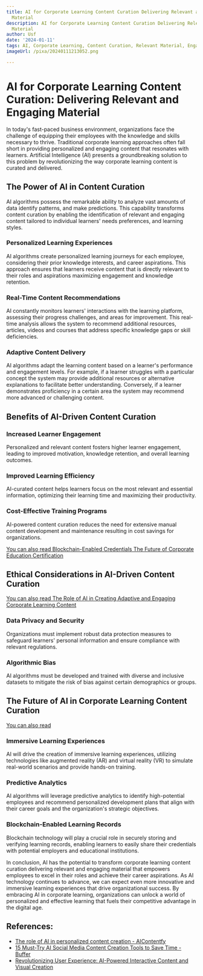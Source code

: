 ```yaml
---
title: AI for Corporate Learning Content Curation Delivering Relevant and Engaging
  Material
description: AI for Corporate Learning Content Curation Delivering Relevant and Engaging
  Material
author: Usf
date: '2024-01-11'
tags: AI, Corporate Learning, Content Curation, Relevant Material, Engaging Material
imageUrl: /pixa/20240111213052.png

---
```

# AI for Corporate Learning Content Curation: Delivering Relevant and Engaging Material

In today's fast-paced  business environment, organizations face the challenge of equipping their employees with the knowledge and skills necessary to thrive. Traditional corporate learning approaches often fall short in providing personalized and engaging content that resonates with learners. Artificial Intelligence (AI) presents a groundbreaking solution to this problem by revolutionizing the way corporate learning content is curated and  delivered.

## The Power of AI in Content Curation
AI algorithms  possess the remarkable ability to analyze vast amounts of data identify patterns, and  make predictions. This capability  transforms content curation by enabling the identification of relevant and engaging content tailored to individual learners' needs  preferences, and learning styles.

### Personalized Learning Experiences
AI algorithms create personalized learning journeys for each  employee, considering their prior knowledge interests, and career aspirations. This approach ensures that learners receive content that is directly relevant to their  roles and aspirations maximizing engagement and knowledge  retention.

### Real-Time Content Recommendations
AI constantly monitors learners' interactions with the learning platform, assessing their progress challenges, and areas for improvement. This  real-time analysis allows  the system  to  recommend additional resources, articles, videos and courses that  address  specific knowledge gaps or skill deficiencies.

### Adaptive Content Delivery
AI algorithms adapt the learning content  based on a learner's performance and  engagement levels. For example, if a learner struggles with  a  particular concept  the  system may provide additional resources or alternative explanations to facilitate better understanding. Conversely, if a learner demonstrates proficiency  in a certain area the  system may recommend  more advanced or challenging content.

## Benefits of AI-Driven Content Curation

### Increased Learner Engagement
Personalized and relevant  content  fosters higher learner engagement, leading to improved motivation, knowledge retention, and overall learning outcomes.

### Improved Learning Efficiency
AI-curated content helps learners focus on the  most relevant and essential information, optimizing their learning time and maximizing their productivity.

###  Cost-Effective Training Programs
AI-powered content curation reduces  the need for extensive manual content development  and maintenance resulting in cost savings for organizations.

[You can also read Blockchain-Enabled Credentials  The Future of Corporate Education Certification](Blockchain-Enabled%20Credentials%20The%20Future%20of%20Corporate%20Education%20Certification)


## Ethical Considerations  in AI-Driven Content Curation

[You can also read The Role of AI in Creating Adaptive and Engaging Corporate  Learning Content](The%20Role%20of%20AI%20in%20Creating%20Adaptive%20and%20Engaging%20Corporate%20Learning%20Content)


### Data Privacy and Security
Organizations must  implement robust data protection measures to safeguard learners' personal information and ensure compliance with relevant regulations.

### Algorithmic Bias
AI algorithms must be developed and trained with diverse and inclusive datasets to mitigate the risk of bias  against certain demographics or groups.

## The Future of AI  in Corporate  Learning Content Curation

[You can  also read ]()


### Immersive Learning Experiences
AI will drive the creation of  immersive learning experiences, utilizing technologies  like augmented reality (AR)  and virtual reality (VR) to simulate real-world scenarios and  provide hands-on training.

### Predictive Analytics
AI algorithms will leverage predictive analytics to identify high-potential employees and  recommend personalized development  plans that align with their career  goals  and the organization's strategic objectives.

### Blockchain-Enabled Learning Records
Blockchain technology will play a  crucial role in securely storing and verifying learning records, enabling learners to easily share their credentials with potential  employers  and educational institutions.

In conclusion, AI has the  potential to transform corporate learning content curation  delivering relevant and engaging material that empowers employees  to  excel in their roles and achieve their  career aspirations.  As AI technology continues to advance, we can expect  even more innovative and immersive learning experiences that drive organizational success. By embracing AI in corporate learning, organizations can unlock a world of personalized and effective learning that fuels their  competitive advantage in the digital age.

## References:
- [The role of AI in personalized content creation - AIContentfy](https://aicontentfy.com/en/blog/role-of-ai-in-personalized-content-creation)
- [15 Must-Try AI Social Media Content Creation Tools to Save Time - Buffer](https://buffer.com/resources/ai-social-media-content-creation/)
- [Revolutionizing User Experience: AI-Powered Interactive Content and Visual Creation](https://www.linkedin.com/pulse/revolutionizing-user-experience-ai-powered-interactive-content)
